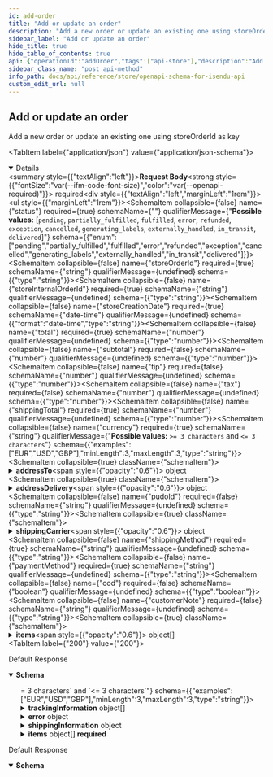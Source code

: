 ```yaml
---
id: add-order
title: "Add or update an order"
description: "Add a new order or update an existing one using storeOrderId as key"
sidebar_label: "Add or update an order"
hide_title: true
hide_table_of_contents: true
api: {"operationId":"addOrder","tags":["api-store"],"description":"Add a new order or update an existing one using storeOrderId as key","requestBody":{"content":{"application/json":{"schema":{"additionalProperties":false,"type":"object","properties":{"status":{"enum":["pending","partially_fulfilled","fulfilled","error","refunded","exception","cancelled","generating_labels","externally_handled","in_transit","delivered"]},"storeOrderId":{"type":"string"},"storeInternalOrderId":{"type":"string"},"storeCreationDate":{"format":"date-time","type":"string"},"total":{"type":"number"},"subtotal":{"type":"number"},"tip":{"type":"number"},"tax":{"type":"number"},"shippingTotal":{"type":"number"},"currency":{"examples":["EUR","USD","GBP"],"minLength":3,"maxLength":3,"type":"string"},"addressTo":{"type":"object","properties":{"name":{"type":"string"},"companyName":{"type":"string"},"street":{"type":"string"},"street2":{"type":"string"},"city":{"type":"string"},"state":{"default":"","type":"string"},"countryIsoCode":{"maxLength":2,"type":"string"},"zipCode":{"type":"string"},"phoneNumber":{"type":"string"},"email":{"format":"email","type":"string"}},"required":["name","street","city","state","countryIsoCode","zipCode"]},"addressDelivery":{"type":"object","properties":{"name":{"type":"string"},"companyName":{"type":"string"},"street":{"type":"string"},"street2":{"type":"string"},"city":{"type":"string"},"state":{"default":"","type":"string"},"countryIsoCode":{"maxLength":2,"type":"string"},"zipCode":{"type":"string"},"phoneNumber":{"type":"string"},"email":{"format":"email","type":"string"}},"required":["name","city","state","countryIsoCode","zipCode"]},"pudoId":{"type":"string"},"shippingCarrier":{"type":"object","properties":{"id":{"type":"number"},"service":{"type":"string"}},"required":["id","service"]},"shippingMethod":{"type":"string"},"paymentMethod":{"type":"string"},"cod":{"type":"boolean"},"customerNote":{"type":"string"},"items":{"type":"array","items":{"additionalProperties":false,"type":"object","properties":{"productId":{"type":"string"},"name":{"type":"string"},"quantity":{"type":"number"},"sku":{"type":"string"},"price":{"type":"number"},"imageUrl":{"type":"string"},"weight":{"type":"number"},"weightUnit":{"enum":["g","kg","oz","lb"]}},"required":["name","quantity"]}}},"required":["status","storeOrderId","storeInternalOrderId","storeCreationDate","total","shippingTotal","currency","shippingMethod","paymentMethod"]}}},"required":true},"security":[{"oaAuth":["orders:write"]}],"responses":{"200":{"description":"Default Response","content":{"application/json":{"schema":{"additionalProperties":false,"type":"object","properties":{"uuid":{"format":"regex","pattern":"/^o-[0-9a-f]{8}-(?:[0-9a-f]{4}-){3}[0-9a-f]{12}$/i","type":"string","examples":["o-55f5f424-715d-4818-a1d7-deaae095f136"]},"updated":{"format":"date-time","type":"string"},"created":{"format":"date-time","type":"string"},"status":{"enum":["pending","partially_fulfilled","fulfilled","error","refunded","exception","cancelled","generating_labels","externally_handled","in_transit","delivered"]},"storeOrderId":{"type":"string"},"storeInternalOrderId":{"type":"string"},"storeCreationDate":{"format":"date-time","type":"string"},"total":{"type":"number"},"subtotal":{"type":"number"},"shippingTotal":{"type":"number"},"currency":{"examples":["EUR","USD","GBP"],"minLength":3,"maxLength":3,"type":"string"},"shippingMethod":{"type":"string"},"paymentMethod":{"type":"string"},"itemsCount":{"type":"number"},"firstItemImageUrl":{"type":"string"},"trackingInformation":{"type":"array","items":{"additionalProperties":false,"type":"object","properties":{"number":{"type":"string"},"url":{"type":"string"},"status":{"enum":["P","T","D","E","F","R","U"]}},"required":["number"]}},"customerNote":{"type":"string"},"error":{"type":"object","properties":{"message":{},"code":{"type":"string"},"i18nCode":{"type":"string"},"date":{"format":"date-time","type":"string"}}},"shippingInformation":{"additionalProperties":false,"type":"object","properties":{"parcels":{"type":"array","items":{"additionalProperties":false,"type":"object","properties":{"uuid":{"type":"string"},"name":{"type":"string"},"parcelId":{"type":"string"},"monetaryValue":{"type":"number"},"currency":{"examples":["EUR","USD","GBP"],"minLength":3,"maxLength":3,"type":"string"},"referenceNumber":{"type":"string"},"description":{"type":"string"},"width":{"type":"number"},"height":{"type":"number"},"length":{"type":"number"},"weight":{"type":"number"},"packagingWeight":{"type":"number"},"weightUnit":{"enum":["g","kg","oz","lb"]},"lengthUnit":{"enum":["cm","in"]},"isWeightDynamic":{"type":"boolean"}},"required":["width","height","length","weight","weightUnit","lengthUnit"]}},"shipmentDetails":{"type":"object","properties":{"carrierNotes":{"type":"string"},"goodsMonetaryValue":{"type":"number"},"goodsCurrency":{"examples":["EUR","USD","GBP"],"minLength":3,"maxLength":3,"type":"string"},"shipmentReferences":{"type":"array","items":{"type":"string"}}}},"additionalServices":{"additionalProperties":false,"type":"object","properties":{"insurance":{"type":"object","properties":{"monetaryValue":{"type":"number"},"currency":{"examples":["EUR","USD","GBP"],"minLength":3,"maxLength":3,"type":"string"}},"required":["monetaryValue","currency"]},"cod":{"type":"object","properties":{"monetaryValue":{"type":"number"},"currency":{"examples":["EUR","USD","GBP"],"minLength":3,"maxLength":3,"type":"string"}},"required":["monetaryValue","currency"]},"saturdayDelivery":{"type":"boolean"},"signature":{"type":"boolean"},"adultSignature":{"type":"boolean"}}},"selectedCarrierId":{"type":"number"},"serviceCode":{"type":"string"},"addressTo":{"type":"object","properties":{"name":{"type":"string"},"companyName":{"type":"string"},"street":{"type":"string"},"street2":{"type":"string"},"city":{"type":"string"},"state":{"default":"","type":"string"},"countryIsoCode":{"maxLength":2,"type":"string"},"zipCode":{"type":"string"},"phoneNumber":{"type":"string"},"email":{"format":"email","type":"string"}},"required":["name","street","city","state","countryIsoCode","zipCode"]},"addressFrom":{"type":"object","properties":{"name":{"type":"string"},"companyName":{"type":"string"},"street":{"type":"string"},"street2":{"type":"string"},"city":{"type":"string"},"state":{"default":"","type":"string"},"countryIsoCode":{"maxLength":2,"type":"string"},"zipCode":{"type":"string"},"phoneNumber":{"type":"string"},"email":{"format":"email","type":"string"}},"required":["name","street","city","state","countryIsoCode","zipCode"]},"addressDelivery":{"type":"object","properties":{"name":{"type":"string"},"companyName":{"type":"string"},"street":{"type":"string"},"street2":{"type":"string"},"city":{"type":"string"},"state":{"default":"","type":"string"},"countryIsoCode":{"maxLength":2,"type":"string"},"zipCode":{"type":"string"},"phoneNumber":{"type":"string"},"email":{"format":"email","type":"string"}},"required":["name","city","state","countryIsoCode","zipCode"]},"pudoId":{"type":"string"}}},"deliveryDayEstimate":{"format":"date-time","type":"string"},"items":{"type":"array","items":{"type":"object","properties":{"uuid":{"format":"regex","pattern":"^i-[0-9a-f]{8}-(?:[0-9a-f]{4}-){3}[0-9a-f]{12}$","type":"string","examples":["i-e601fbc7-d527-4eb0-a9cb-81c0678ef73e"]},"quantity":{"type":"number"},"name":{"type":"string"},"weight":{"type":"number"},"imageUrl":{"type":"string"},"weightUnit":{"type":"string"},"price":{"type":"number"},"productId":{"type":"string"},"sku":{"type":"string"},"asin":{"minLength":1,"type":"string"}},"required":["uuid","quantity","name"]}}},"required":["uuid","updated","created","storeCreationDate","total","currency","items"]}}}},"429":{"description":"Default Response","content":{"application/json":{"schema":{"type":"object","properties":{"error":{"type":"string"}}}}}}},"method":"post","path":"/api-store/v1/orders/","servers":[{"url":"https://api.isnd.io"}],"securitySchemes":{"oaAuth":{"type":"oauth2","flows":{"clientCredentials":{"tokenUrl":"/api-store/oauth/token","scopes":{"order:write":"Create/delete/update order","order:read":"Read order","shipment:write":"Create/delete shipment","shipment:read":"Read shipment","tracking:read":"Get tracking","carriers:read":"Get carriers","parcels:read":"Get parcels"}}}},"bearerS2SAuth":{"type":"http","scheme":"bearer","bearerFormat":"JWT"},"apiKey":{"type":"apiKey","name":"x-api-key","in":"header"}},"jsonRequestBodyExample":{"storeOrderId":"string","storeInternalOrderId":"string","storeCreationDate":"2023-03-23T10:25:25.178Z","total":0,"subtotal":0,"tip":0,"tax":0,"shippingTotal":0,"currency":"string","addressTo":{"name":"string","companyName":"string","street":"string","street2":"string","city":"string","state":"string","countryIsoCode":"string","zipCode":"string","phoneNumber":"string","email":"user@example.com"},"addressDelivery":{"name":"string","companyName":"string","street":"string","street2":"string","city":"string","state":"string","countryIsoCode":"string","zipCode":"string","phoneNumber":"string","email":"user@example.com"},"pudoId":"string","shippingCarrier":{"id":0,"service":"string"},"shippingMethod":"string","paymentMethod":"string","cod":true,"customerNote":"string","items":[{"productId":"string","name":"string","quantity":0,"sku":"string","price":0,"imageUrl":"string","weight":0}]},"info":{"title":"OpenApi Schema for isendu API","description":"isendu API available for all customers","version":"1.0.0"},"postman":{"name":"Add or update an order","description":{"content":"Add a new order or update an existing one using storeOrderId as key","type":"text/plain"},"url":{"path":["api-store","v1","orders",""],"host":["{{baseUrl}}"],"query":[],"variable":[]},"header":[{"key":"Content-Type","value":"application/json"},{"key":"Accept","value":"application/json"}],"method":"POST","body":{"mode":"raw","raw":"\"\"","options":{"raw":{"language":"json"}}},"auth":{"type":"oauth2","oauth2":[]}}}
sidebar_class_name: "post api-method"
info_path: docs/api/reference/store/openapi-schema-for-isendu-api
custom_edit_url: null
---
```



## Add or update an order



Add a new order or update an existing one using storeOrderId as key

<MimeTabs><TabItem label={"application/json"} value={"application/json-schema"}><details style={{}} data-collapsed={false} open={true}><summary style={{"textAlign":"left"}}><strong>Request Body</strong><strong style={{"fontSize":"var(--ifm-code-font-size)","color":"var(--openapi-required)"}}> required</strong></summary><div style={{"textAlign":"left","marginLeft":"1rem"}}></div><ul style={{"marginLeft":"1rem"}}><SchemaItem collapsible={false} name={"status"} required={true} schemaName={""} qualifierMessage={"**Possible values:** [`pending`, `partially_fulfilled`, `fulfilled`, `error`, `refunded`, `exception`, `cancelled`, `generating_labels`, `externally_handled`, `in_transit`, `delivered`]"} schema={{"enum":["pending","partially_fulfilled","fulfilled","error","refunded","exception","cancelled","generating_labels","externally_handled","in_transit","delivered"]}}></SchemaItem><SchemaItem collapsible={false} name={"storeOrderId"} required={true} schemaName={"string"} qualifierMessage={undefined} schema={{"type":"string"}}></SchemaItem><SchemaItem collapsible={false} name={"storeInternalOrderId"} required={true} schemaName={"string"} qualifierMessage={undefined} schema={{"type":"string"}}></SchemaItem><SchemaItem collapsible={false} name={"storeCreationDate"} required={true} schemaName={"date-time"} qualifierMessage={undefined} schema={{"format":"date-time","type":"string"}}></SchemaItem><SchemaItem collapsible={false} name={"total"} required={true} schemaName={"number"} qualifierMessage={undefined} schema={{"type":"number"}}></SchemaItem><SchemaItem collapsible={false} name={"subtotal"} required={false} schemaName={"number"} qualifierMessage={undefined} schema={{"type":"number"}}></SchemaItem><SchemaItem collapsible={false} name={"tip"} required={false} schemaName={"number"} qualifierMessage={undefined} schema={{"type":"number"}}></SchemaItem><SchemaItem collapsible={false} name={"tax"} required={false} schemaName={"number"} qualifierMessage={undefined} schema={{"type":"number"}}></SchemaItem><SchemaItem collapsible={false} name={"shippingTotal"} required={true} schemaName={"number"} qualifierMessage={undefined} schema={{"type":"number"}}></SchemaItem><SchemaItem collapsible={false} name={"currency"} required={true} schemaName={"string"} qualifierMessage={"**Possible values:** `>= 3 characters` and `<= 3 characters`"} schema={{"examples":["EUR","USD","GBP"],"minLength":3,"maxLength":3,"type":"string"}}></SchemaItem><SchemaItem collapsible={true} className={"schemaItem"}><details style={{}}><summary style={{}}><strong>addressTo</strong><span style={{"opacity":"0.6"}}> object</span></summary><div style={{"marginLeft":"1rem"}}><SchemaItem collapsible={false} name={"name"} required={true} schemaName={"string"} qualifierMessage={undefined} schema={{"type":"string"}}></SchemaItem><SchemaItem collapsible={false} name={"companyName"} required={false} schemaName={"string"} qualifierMessage={undefined} schema={{"type":"string"}}></SchemaItem><SchemaItem collapsible={false} name={"street"} required={true} schemaName={"string"} qualifierMessage={undefined} schema={{"type":"string"}}></SchemaItem><SchemaItem collapsible={false} name={"street2"} required={false} schemaName={"string"} qualifierMessage={undefined} schema={{"type":"string"}}></SchemaItem><SchemaItem collapsible={false} name={"city"} required={true} schemaName={"string"} qualifierMessage={undefined} schema={{"type":"string"}}></SchemaItem><SchemaItem collapsible={false} name={"state"} required={true} schemaName={"string"} qualifierMessage={undefined} schema={{"default":"","type":"string"}}></SchemaItem><SchemaItem collapsible={false} name={"countryIsoCode"} required={true} schemaName={"string"} qualifierMessage={"**Possible values:** `<= 2 characters`"} schema={{"maxLength":2,"type":"string"}}></SchemaItem><SchemaItem collapsible={false} name={"zipCode"} required={true} schemaName={"string"} qualifierMessage={undefined} schema={{"type":"string"}}></SchemaItem><SchemaItem collapsible={false} name={"phoneNumber"} required={false} schemaName={"string"} qualifierMessage={undefined} schema={{"type":"string"}}></SchemaItem><SchemaItem collapsible={false} name={"email"} required={false} schemaName={"email"} qualifierMessage={undefined} schema={{"format":"email","type":"string"}}></SchemaItem></div></details></SchemaItem><SchemaItem collapsible={true} className={"schemaItem"}><details style={{}}><summary style={{}}><strong>addressDelivery</strong><span style={{"opacity":"0.6"}}> object</span></summary><div style={{"marginLeft":"1rem"}}><SchemaItem collapsible={false} name={"name"} required={true} schemaName={"string"} qualifierMessage={undefined} schema={{"type":"string"}}></SchemaItem><SchemaItem collapsible={false} name={"companyName"} required={false} schemaName={"string"} qualifierMessage={undefined} schema={{"type":"string"}}></SchemaItem><SchemaItem collapsible={false} name={"street"} required={false} schemaName={"string"} qualifierMessage={undefined} schema={{"type":"string"}}></SchemaItem><SchemaItem collapsible={false} name={"street2"} required={false} schemaName={"string"} qualifierMessage={undefined} schema={{"type":"string"}}></SchemaItem><SchemaItem collapsible={false} name={"city"} required={true} schemaName={"string"} qualifierMessage={undefined} schema={{"type":"string"}}></SchemaItem><SchemaItem collapsible={false} name={"state"} required={true} schemaName={"string"} qualifierMessage={undefined} schema={{"default":"","type":"string"}}></SchemaItem><SchemaItem collapsible={false} name={"countryIsoCode"} required={true} schemaName={"string"} qualifierMessage={"**Possible values:** `<= 2 characters`"} schema={{"maxLength":2,"type":"string"}}></SchemaItem><SchemaItem collapsible={false} name={"zipCode"} required={true} schemaName={"string"} qualifierMessage={undefined} schema={{"type":"string"}}></SchemaItem><SchemaItem collapsible={false} name={"phoneNumber"} required={false} schemaName={"string"} qualifierMessage={undefined} schema={{"type":"string"}}></SchemaItem><SchemaItem collapsible={false} name={"email"} required={false} schemaName={"email"} qualifierMessage={undefined} schema={{"format":"email","type":"string"}}></SchemaItem></div></details></SchemaItem><SchemaItem collapsible={false} name={"pudoId"} required={false} schemaName={"string"} qualifierMessage={undefined} schema={{"type":"string"}}></SchemaItem><SchemaItem collapsible={true} className={"schemaItem"}><details style={{}}><summary style={{}}><strong>shippingCarrier</strong><span style={{"opacity":"0.6"}}> object</span></summary><div style={{"marginLeft":"1rem"}}><SchemaItem collapsible={false} name={"id"} required={true} schemaName={"number"} qualifierMessage={undefined} schema={{"type":"number"}}></SchemaItem><SchemaItem collapsible={false} name={"service"} required={true} schemaName={"string"} qualifierMessage={undefined} schema={{"type":"string"}}></SchemaItem></div></details></SchemaItem><SchemaItem collapsible={false} name={"shippingMethod"} required={true} schemaName={"string"} qualifierMessage={undefined} schema={{"type":"string"}}></SchemaItem><SchemaItem collapsible={false} name={"paymentMethod"} required={true} schemaName={"string"} qualifierMessage={undefined} schema={{"type":"string"}}></SchemaItem><SchemaItem collapsible={false} name={"cod"} required={false} schemaName={"boolean"} qualifierMessage={undefined} schema={{"type":"boolean"}}></SchemaItem><SchemaItem collapsible={false} name={"customerNote"} required={false} schemaName={"string"} qualifierMessage={undefined} schema={{"type":"string"}}></SchemaItem><SchemaItem collapsible={true} className={"schemaItem"}><details style={{}}><summary style={{}}><strong>items</strong><span style={{"opacity":"0.6"}}> object[]</span></summary><div style={{"marginLeft":"1rem"}}><li><div style={{"fontSize":"var(--ifm-code-font-size)","opacity":"0.6","marginLeft":"-.5rem","paddingBottom":".5rem"}}>Array [</div></li><SchemaItem collapsible={false} name={"productId"} required={false} schemaName={"string"} qualifierMessage={undefined} schema={{"type":"string"}}></SchemaItem><SchemaItem collapsible={false} name={"name"} required={true} schemaName={"string"} qualifierMessage={undefined} schema={{"type":"string"}}></SchemaItem><SchemaItem collapsible={false} name={"quantity"} required={true} schemaName={"number"} qualifierMessage={undefined} schema={{"type":"number"}}></SchemaItem><SchemaItem collapsible={false} name={"sku"} required={false} schemaName={"string"} qualifierMessage={undefined} schema={{"type":"string"}}></SchemaItem><SchemaItem collapsible={false} name={"price"} required={false} schemaName={"number"} qualifierMessage={undefined} schema={{"type":"number"}}></SchemaItem><SchemaItem collapsible={false} name={"imageUrl"} required={false} schemaName={"string"} qualifierMessage={undefined} schema={{"type":"string"}}></SchemaItem><SchemaItem collapsible={false} name={"weight"} required={false} schemaName={"number"} qualifierMessage={undefined} schema={{"type":"number"}}></SchemaItem><SchemaItem collapsible={false} name={"weightUnit"} required={false} schemaName={""} qualifierMessage={"**Possible values:** [`g`, `kg`, `oz`, `lb`]"} schema={{"enum":["g","kg","oz","lb"]}}></SchemaItem><li><div style={{"fontSize":"var(--ifm-code-font-size)","opacity":"0.6","marginLeft":"-.5rem"}}>]</div></li></div></details></SchemaItem></ul></details></TabItem></MimeTabs><div><ApiTabs><TabItem label={"200"} value={"200"}><div>

Default Response

</div><div><MimeTabs schemaType={"response"}><TabItem label={"application/json"} value={"application/json"}><SchemaTabs><TabItem label={"Schema"} value={"Schema"}><details style={{}} data-collapsed={false} open={true}><summary style={{"textAlign":"left"}}><strong>Schema</strong></summary><div style={{"textAlign":"left","marginLeft":"1rem"}}></div><ul style={{"marginLeft":"1rem"}}><SchemaItem collapsible={false} name={"uuid"} required={true} schemaName={"regex"} qualifierMessage={"**Possible values:** Value must match regular expression `/^o-[0-9a-f]{8}-(?:[0-9a-f]{4}-){3}[0-9a-f]{12}$/i`"} schema={{"format":"regex","pattern":"/^o-[0-9a-f]{8}-(?:[0-9a-f]{4}-){3}[0-9a-f]{12}$/i","type":"string","examples":["o-55f5f424-715d-4818-a1d7-deaae095f136"]}}></SchemaItem><SchemaItem collapsible={false} name={"updated"} required={true} schemaName={"date-time"} qualifierMessage={undefined} schema={{"format":"date-time","type":"string"}}></SchemaItem><SchemaItem collapsible={false} name={"created"} required={true} schemaName={"date-time"} qualifierMessage={undefined} schema={{"format":"date-time","type":"string"}}></SchemaItem><SchemaItem collapsible={false} name={"status"} required={false} schemaName={""} qualifierMessage={"**Possible values:** [`pending`, `partially_fulfilled`, `fulfilled`, `error`, `refunded`, `exception`, `cancelled`, `generating_labels`, `externally_handled`, `in_transit`, `delivered`]"} schema={{"enum":["pending","partially_fulfilled","fulfilled","error","refunded","exception","cancelled","generating_labels","externally_handled","in_transit","delivered"]}}></SchemaItem><SchemaItem collapsible={false} name={"storeOrderId"} required={false} schemaName={"string"} qualifierMessage={undefined} schema={{"type":"string"}}></SchemaItem><SchemaItem collapsible={false} name={"storeInternalOrderId"} required={false} schemaName={"string"} qualifierMessage={undefined} schema={{"type":"string"}}></SchemaItem><SchemaItem collapsible={false} name={"storeCreationDate"} required={true} schemaName={"date-time"} qualifierMessage={undefined} schema={{"format":"date-time","type":"string"}}></SchemaItem><SchemaItem collapsible={false} name={"total"} required={true} schemaName={"number"} qualifierMessage={undefined} schema={{"type":"number"}}></SchemaItem><SchemaItem collapsible={false} name={"subtotal"} required={false} schemaName={"number"} qualifierMessage={undefined} schema={{"type":"number"}}></SchemaItem><SchemaItem collapsible={false} name={"shippingTotal"} required={false} schemaName={"number"} qualifierMessage={undefined} schema={{"type":"number"}}></SchemaItem><SchemaItem collapsible={false} name={"currency"} required={true} schemaName={"string"} qualifierMessage={"**Possible values:** `>= 3 characters` and `<= 3 characters`"} schema={{"examples":["EUR","USD","GBP"],"minLength":3,"maxLength":3,"type":"string"}}></SchemaItem><SchemaItem collapsible={false} name={"shippingMethod"} required={false} schemaName={"string"} qualifierMessage={undefined} schema={{"type":"string"}}></SchemaItem><SchemaItem collapsible={false} name={"paymentMethod"} required={false} schemaName={"string"} qualifierMessage={undefined} schema={{"type":"string"}}></SchemaItem><SchemaItem collapsible={false} name={"itemsCount"} required={false} schemaName={"number"} qualifierMessage={undefined} schema={{"type":"number"}}></SchemaItem><SchemaItem collapsible={false} name={"firstItemImageUrl"} required={false} schemaName={"string"} qualifierMessage={undefined} schema={{"type":"string"}}></SchemaItem><SchemaItem collapsible={true} className={"schemaItem"}><details style={{}}><summary style={{}}><strong>trackingInformation</strong><span style={{"opacity":"0.6"}}> object[]</span></summary><div style={{"marginLeft":"1rem"}}><li><div style={{"fontSize":"var(--ifm-code-font-size)","opacity":"0.6","marginLeft":"-.5rem","paddingBottom":".5rem"}}>Array [</div></li><SchemaItem collapsible={false} name={"number"} required={true} schemaName={"string"} qualifierMessage={undefined} schema={{"type":"string"}}></SchemaItem><SchemaItem collapsible={false} name={"url"} required={false} schemaName={"string"} qualifierMessage={undefined} schema={{"type":"string"}}></SchemaItem><SchemaItem collapsible={false} name={"status"} required={false} schemaName={""} qualifierMessage={"**Possible values:** [`P`, `T`, `D`, `E`, `F`, `R`, `U`]"} schema={{"enum":["P","T","D","E","F","R","U"]}}></SchemaItem><li><div style={{"fontSize":"var(--ifm-code-font-size)","opacity":"0.6","marginLeft":"-.5rem"}}>]</div></li></div></details></SchemaItem><SchemaItem collapsible={false} name={"customerNote"} required={false} schemaName={"string"} qualifierMessage={undefined} schema={{"type":"string"}}></SchemaItem><SchemaItem collapsible={true} className={"schemaItem"}><details style={{}}><summary style={{}}><strong>error</strong><span style={{"opacity":"0.6"}}> object</span></summary><div style={{"marginLeft":"1rem"}}><SchemaItem collapsible={false} name={"message"} required={false} schemaName={""} qualifierMessage={undefined} schema={{}}></SchemaItem><SchemaItem collapsible={false} name={"code"} required={false} schemaName={"string"} qualifierMessage={undefined} schema={{"type":"string"}}></SchemaItem><SchemaItem collapsible={false} name={"i18nCode"} required={false} schemaName={"string"} qualifierMessage={undefined} schema={{"type":"string"}}></SchemaItem><SchemaItem collapsible={false} name={"date"} required={false} schemaName={"date-time"} qualifierMessage={undefined} schema={{"format":"date-time","type":"string"}}></SchemaItem></div></details></SchemaItem><SchemaItem collapsible={true} className={"schemaItem"}><details style={{}}><summary style={{}}><strong>shippingInformation</strong><span style={{"opacity":"0.6"}}> object</span></summary><div style={{"marginLeft":"1rem"}}><SchemaItem collapsible={true} className={"schemaItem"}><details style={{}}><summary style={{}}><strong>parcels</strong><span style={{"opacity":"0.6"}}> object[]</span></summary><div style={{"marginLeft":"1rem"}}><li><div style={{"fontSize":"var(--ifm-code-font-size)","opacity":"0.6","marginLeft":"-.5rem","paddingBottom":".5rem"}}>Array [</div></li><SchemaItem collapsible={false} name={"uuid"} required={false} schemaName={"string"} qualifierMessage={undefined} schema={{"type":"string"}}></SchemaItem><SchemaItem collapsible={false} name={"name"} required={false} schemaName={"string"} qualifierMessage={undefined} schema={{"type":"string"}}></SchemaItem><SchemaItem collapsible={false} name={"parcelId"} required={false} schemaName={"string"} qualifierMessage={undefined} schema={{"type":"string"}}></SchemaItem><SchemaItem collapsible={false} name={"monetaryValue"} required={false} schemaName={"number"} qualifierMessage={undefined} schema={{"type":"number"}}></SchemaItem><SchemaItem collapsible={false} name={"currency"} required={false} schemaName={"string"} qualifierMessage={"**Possible values:** `>= 3 characters` and `<= 3 characters`"} schema={{"examples":["EUR","USD","GBP"],"minLength":3,"maxLength":3,"type":"string"}}></SchemaItem><SchemaItem collapsible={false} name={"referenceNumber"} required={false} schemaName={"string"} qualifierMessage={undefined} schema={{"type":"string"}}></SchemaItem><SchemaItem collapsible={false} name={"description"} required={false} schemaName={"string"} qualifierMessage={undefined} schema={{"type":"string"}}></SchemaItem><SchemaItem collapsible={false} name={"width"} required={true} schemaName={"number"} qualifierMessage={undefined} schema={{"type":"number"}}></SchemaItem><SchemaItem collapsible={false} name={"height"} required={true} schemaName={"number"} qualifierMessage={undefined} schema={{"type":"number"}}></SchemaItem><SchemaItem collapsible={false} name={"length"} required={true} schemaName={"number"} qualifierMessage={undefined} schema={{"type":"number"}}></SchemaItem><SchemaItem collapsible={false} name={"weight"} required={true} schemaName={"number"} qualifierMessage={undefined} schema={{"type":"number"}}></SchemaItem><SchemaItem collapsible={false} name={"packagingWeight"} required={false} schemaName={"number"} qualifierMessage={undefined} schema={{"type":"number"}}></SchemaItem><SchemaItem collapsible={false} name={"weightUnit"} required={true} schemaName={""} qualifierMessage={"**Possible values:** [`g`, `kg`, `oz`, `lb`]"} schema={{"enum":["g","kg","oz","lb"]}}></SchemaItem><SchemaItem collapsible={false} name={"lengthUnit"} required={true} schemaName={""} qualifierMessage={"**Possible values:** [`cm`, `in`]"} schema={{"enum":["cm","in"]}}></SchemaItem><SchemaItem collapsible={false} name={"isWeightDynamic"} required={false} schemaName={"boolean"} qualifierMessage={undefined} schema={{"type":"boolean"}}></SchemaItem><li><div style={{"fontSize":"var(--ifm-code-font-size)","opacity":"0.6","marginLeft":"-.5rem"}}>]</div></li></div></details></SchemaItem><SchemaItem collapsible={true} className={"schemaItem"}><details style={{}}><summary style={{}}><strong>shipmentDetails</strong><span style={{"opacity":"0.6"}}> object</span></summary><div style={{"marginLeft":"1rem"}}><SchemaItem collapsible={false} name={"carrierNotes"} required={false} schemaName={"string"} qualifierMessage={undefined} schema={{"type":"string"}}></SchemaItem><SchemaItem collapsible={false} name={"goodsMonetaryValue"} required={false} schemaName={"number"} qualifierMessage={undefined} schema={{"type":"number"}}></SchemaItem><SchemaItem collapsible={false} name={"goodsCurrency"} required={false} schemaName={"string"} qualifierMessage={"**Possible values:** `>= 3 characters` and `<= 3 characters`"} schema={{"examples":["EUR","USD","GBP"],"minLength":3,"maxLength":3,"type":"string"}}></SchemaItem><SchemaItem collapsible={false} name={"shipmentReferences"} required={false} schemaName={"string[]"} qualifierMessage={undefined} schema={{"type":"array","items":{"type":"string"}}}></SchemaItem></div></details></SchemaItem><SchemaItem collapsible={true} className={"schemaItem"}><details style={{}}><summary style={{}}><strong>additionalServices</strong><span style={{"opacity":"0.6"}}> object</span></summary><div style={{"marginLeft":"1rem"}}><SchemaItem collapsible={true} className={"schemaItem"}><details style={{}}><summary style={{}}><strong>insurance</strong><span style={{"opacity":"0.6"}}> object</span></summary><div style={{"marginLeft":"1rem"}}><SchemaItem collapsible={false} name={"monetaryValue"} required={true} schemaName={"number"} qualifierMessage={undefined} schema={{"type":"number"}}></SchemaItem><SchemaItem collapsible={false} name={"currency"} required={true} schemaName={"string"} qualifierMessage={"**Possible values:** `>= 3 characters` and `<= 3 characters`"} schema={{"examples":["EUR","USD","GBP"],"minLength":3,"maxLength":3,"type":"string"}}></SchemaItem></div></details></SchemaItem><SchemaItem collapsible={true} className={"schemaItem"}><details style={{}}><summary style={{}}><strong>cod</strong><span style={{"opacity":"0.6"}}> object</span></summary><div style={{"marginLeft":"1rem"}}><SchemaItem collapsible={false} name={"monetaryValue"} required={true} schemaName={"number"} qualifierMessage={undefined} schema={{"type":"number"}}></SchemaItem><SchemaItem collapsible={false} name={"currency"} required={true} schemaName={"string"} qualifierMessage={"**Possible values:** `>= 3 characters` and `<= 3 characters`"} schema={{"examples":["EUR","USD","GBP"],"minLength":3,"maxLength":3,"type":"string"}}></SchemaItem></div></details></SchemaItem><SchemaItem collapsible={false} name={"saturdayDelivery"} required={false} schemaName={"boolean"} qualifierMessage={undefined} schema={{"type":"boolean"}}></SchemaItem><SchemaItem collapsible={false} name={"signature"} required={false} schemaName={"boolean"} qualifierMessage={undefined} schema={{"type":"boolean"}}></SchemaItem><SchemaItem collapsible={false} name={"adultSignature"} required={false} schemaName={"boolean"} qualifierMessage={undefined} schema={{"type":"boolean"}}></SchemaItem></div></details></SchemaItem><SchemaItem collapsible={false} name={"selectedCarrierId"} required={false} schemaName={"number"} qualifierMessage={undefined} schema={{"type":"number"}}></SchemaItem><SchemaItem collapsible={false} name={"serviceCode"} required={false} schemaName={"string"} qualifierMessage={undefined} schema={{"type":"string"}}></SchemaItem><SchemaItem collapsible={true} className={"schemaItem"}><details style={{}}><summary style={{}}><strong>addressTo</strong><span style={{"opacity":"0.6"}}> object</span></summary><div style={{"marginLeft":"1rem"}}><SchemaItem collapsible={false} name={"name"} required={true} schemaName={"string"} qualifierMessage={undefined} schema={{"type":"string"}}></SchemaItem><SchemaItem collapsible={false} name={"companyName"} required={false} schemaName={"string"} qualifierMessage={undefined} schema={{"type":"string"}}></SchemaItem><SchemaItem collapsible={false} name={"street"} required={true} schemaName={"string"} qualifierMessage={undefined} schema={{"type":"string"}}></SchemaItem><SchemaItem collapsible={false} name={"street2"} required={false} schemaName={"string"} qualifierMessage={undefined} schema={{"type":"string"}}></SchemaItem><SchemaItem collapsible={false} name={"city"} required={true} schemaName={"string"} qualifierMessage={undefined} schema={{"type":"string"}}></SchemaItem><SchemaItem collapsible={false} name={"state"} required={true} schemaName={"string"} qualifierMessage={undefined} schema={{"default":"","type":"string"}}></SchemaItem><SchemaItem collapsible={false} name={"countryIsoCode"} required={true} schemaName={"string"} qualifierMessage={"**Possible values:** `<= 2 characters`"} schema={{"maxLength":2,"type":"string"}}></SchemaItem><SchemaItem collapsible={false} name={"zipCode"} required={true} schemaName={"string"} qualifierMessage={undefined} schema={{"type":"string"}}></SchemaItem><SchemaItem collapsible={false} name={"phoneNumber"} required={false} schemaName={"string"} qualifierMessage={undefined} schema={{"type":"string"}}></SchemaItem><SchemaItem collapsible={false} name={"email"} required={false} schemaName={"email"} qualifierMessage={undefined} schema={{"format":"email","type":"string"}}></SchemaItem></div></details></SchemaItem><SchemaItem collapsible={true} className={"schemaItem"}><details style={{}}><summary style={{}}><strong>addressFrom</strong><span style={{"opacity":"0.6"}}> object</span></summary><div style={{"marginLeft":"1rem"}}><SchemaItem collapsible={false} name={"name"} required={true} schemaName={"string"} qualifierMessage={undefined} schema={{"type":"string"}}></SchemaItem><SchemaItem collapsible={false} name={"companyName"} required={false} schemaName={"string"} qualifierMessage={undefined} schema={{"type":"string"}}></SchemaItem><SchemaItem collapsible={false} name={"street"} required={true} schemaName={"string"} qualifierMessage={undefined} schema={{"type":"string"}}></SchemaItem><SchemaItem collapsible={false} name={"street2"} required={false} schemaName={"string"} qualifierMessage={undefined} schema={{"type":"string"}}></SchemaItem><SchemaItem collapsible={false} name={"city"} required={true} schemaName={"string"} qualifierMessage={undefined} schema={{"type":"string"}}></SchemaItem><SchemaItem collapsible={false} name={"state"} required={true} schemaName={"string"} qualifierMessage={undefined} schema={{"default":"","type":"string"}}></SchemaItem><SchemaItem collapsible={false} name={"countryIsoCode"} required={true} schemaName={"string"} qualifierMessage={"**Possible values:** `<= 2 characters`"} schema={{"maxLength":2,"type":"string"}}></SchemaItem><SchemaItem collapsible={false} name={"zipCode"} required={true} schemaName={"string"} qualifierMessage={undefined} schema={{"type":"string"}}></SchemaItem><SchemaItem collapsible={false} name={"phoneNumber"} required={false} schemaName={"string"} qualifierMessage={undefined} schema={{"type":"string"}}></SchemaItem><SchemaItem collapsible={false} name={"email"} required={false} schemaName={"email"} qualifierMessage={undefined} schema={{"format":"email","type":"string"}}></SchemaItem></div></details></SchemaItem><SchemaItem collapsible={true} className={"schemaItem"}><details style={{}}><summary style={{}}><strong>addressDelivery</strong><span style={{"opacity":"0.6"}}> object</span></summary><div style={{"marginLeft":"1rem"}}><SchemaItem collapsible={false} name={"name"} required={true} schemaName={"string"} qualifierMessage={undefined} schema={{"type":"string"}}></SchemaItem><SchemaItem collapsible={false} name={"companyName"} required={false} schemaName={"string"} qualifierMessage={undefined} schema={{"type":"string"}}></SchemaItem><SchemaItem collapsible={false} name={"street"} required={false} schemaName={"string"} qualifierMessage={undefined} schema={{"type":"string"}}></SchemaItem><SchemaItem collapsible={false} name={"street2"} required={false} schemaName={"string"} qualifierMessage={undefined} schema={{"type":"string"}}></SchemaItem><SchemaItem collapsible={false} name={"city"} required={true} schemaName={"string"} qualifierMessage={undefined} schema={{"type":"string"}}></SchemaItem><SchemaItem collapsible={false} name={"state"} required={true} schemaName={"string"} qualifierMessage={undefined} schema={{"default":"","type":"string"}}></SchemaItem><SchemaItem collapsible={false} name={"countryIsoCode"} required={true} schemaName={"string"} qualifierMessage={"**Possible values:** `<= 2 characters`"} schema={{"maxLength":2,"type":"string"}}></SchemaItem><SchemaItem collapsible={false} name={"zipCode"} required={true} schemaName={"string"} qualifierMessage={undefined} schema={{"type":"string"}}></SchemaItem><SchemaItem collapsible={false} name={"phoneNumber"} required={false} schemaName={"string"} qualifierMessage={undefined} schema={{"type":"string"}}></SchemaItem><SchemaItem collapsible={false} name={"email"} required={false} schemaName={"email"} qualifierMessage={undefined} schema={{"format":"email","type":"string"}}></SchemaItem></div></details></SchemaItem><SchemaItem collapsible={false} name={"pudoId"} required={false} schemaName={"string"} qualifierMessage={undefined} schema={{"type":"string"}}></SchemaItem></div></details></SchemaItem><SchemaItem collapsible={false} name={"deliveryDayEstimate"} required={false} schemaName={"date-time"} qualifierMessage={undefined} schema={{"format":"date-time","type":"string"}}></SchemaItem><SchemaItem collapsible={true} className={"schemaItem"}><details style={{}}><summary style={{}}><strong>items</strong><span style={{"opacity":"0.6"}}> object[]</span><strong style={{"fontSize":"var(--ifm-code-font-size)","color":"var(--openapi-required)"}}> required</strong></summary><div style={{"marginLeft":"1rem"}}><li><div style={{"fontSize":"var(--ifm-code-font-size)","opacity":"0.6","marginLeft":"-.5rem","paddingBottom":".5rem"}}>Array [</div></li><SchemaItem collapsible={false} name={"uuid"} required={true} schemaName={"regex"} qualifierMessage={"**Possible values:** Value must match regular expression `^i-[0-9a-f]{8}-(?:[0-9a-f]{4}-){3}[0-9a-f]{12}$`"} schema={{"format":"regex","pattern":"^i-[0-9a-f]{8}-(?:[0-9a-f]{4}-){3}[0-9a-f]{12}$","type":"string","examples":["i-e601fbc7-d527-4eb0-a9cb-81c0678ef73e"]}}></SchemaItem><SchemaItem collapsible={false} name={"quantity"} required={true} schemaName={"number"} qualifierMessage={undefined} schema={{"type":"number"}}></SchemaItem><SchemaItem collapsible={false} name={"name"} required={true} schemaName={"string"} qualifierMessage={undefined} schema={{"type":"string"}}></SchemaItem><SchemaItem collapsible={false} name={"weight"} required={false} schemaName={"number"} qualifierMessage={undefined} schema={{"type":"number"}}></SchemaItem><SchemaItem collapsible={false} name={"imageUrl"} required={false} schemaName={"string"} qualifierMessage={undefined} schema={{"type":"string"}}></SchemaItem><SchemaItem collapsible={false} name={"weightUnit"} required={false} schemaName={"string"} qualifierMessage={undefined} schema={{"type":"string"}}></SchemaItem><SchemaItem collapsible={false} name={"price"} required={false} schemaName={"number"} qualifierMessage={undefined} schema={{"type":"number"}}></SchemaItem><SchemaItem collapsible={false} name={"productId"} required={false} schemaName={"string"} qualifierMessage={undefined} schema={{"type":"string"}}></SchemaItem><SchemaItem collapsible={false} name={"sku"} required={false} schemaName={"string"} qualifierMessage={undefined} schema={{"type":"string"}}></SchemaItem><SchemaItem collapsible={false} name={"asin"} required={false} schemaName={"string"} qualifierMessage={"**Possible values:** `non-empty`"} schema={{"minLength":1,"type":"string"}}></SchemaItem><li><div style={{"fontSize":"var(--ifm-code-font-size)","opacity":"0.6","marginLeft":"-.5rem"}}>]</div></li></div></details></SchemaItem></ul></details></TabItem><TabItem label={"Example (from schema)"} value={"Example (from schema)"}><ResponseSamples responseExample={"{\n  \"uuid\": \"string\",\n  \"updated\": \"2023-03-23T10:25:25.188Z\",\n  \"created\": \"2023-03-23T10:25:25.188Z\",\n  \"storeOrderId\": \"string\",\n  \"storeInternalOrderId\": \"string\",\n  \"storeCreationDate\": \"2023-03-23T10:25:25.188Z\",\n  \"total\": 0,\n  \"subtotal\": 0,\n  \"shippingTotal\": 0,\n  \"currency\": \"string\",\n  \"shippingMethod\": \"string\",\n  \"paymentMethod\": \"string\",\n  \"itemsCount\": 0,\n  \"firstItemImageUrl\": \"string\",\n  \"trackingInformation\": [\n    {\n      \"number\": \"string\",\n      \"url\": \"string\"\n    }\n  ],\n  \"customerNote\": \"string\",\n  \"error\": {\n    \"message\": {},\n    \"code\": \"string\",\n    \"i18nCode\": \"string\",\n    \"date\": \"2023-03-23T10:25:25.188Z\"\n  },\n  \"shippingInformation\": {\n    \"parcels\": [\n      {\n        \"uuid\": \"string\",\n        \"name\": \"string\",\n        \"parcelId\": \"string\",\n        \"monetaryValue\": 0,\n        \"currency\": \"string\",\n        \"referenceNumber\": \"string\",\n        \"description\": \"string\",\n        \"width\": 0,\n        \"height\": 0,\n        \"length\": 0,\n        \"weight\": 0,\n        \"packagingWeight\": 0,\n        \"isWeightDynamic\": true\n      }\n    ],\n    \"shipmentDetails\": {\n      \"carrierNotes\": \"string\",\n      \"goodsMonetaryValue\": 0,\n      \"goodsCurrency\": \"string\",\n      \"shipmentReferences\": [\n        \"string\"\n      ]\n    },\n    \"additionalServices\": {\n      \"insurance\": {\n        \"monetaryValue\": 0,\n        \"currency\": \"string\"\n      },\n      \"cod\": {\n        \"monetaryValue\": 0,\n        \"currency\": \"string\"\n      },\n      \"saturdayDelivery\": true,\n      \"signature\": true,\n      \"adultSignature\": true\n    },\n    \"selectedCarrierId\": 0,\n    \"serviceCode\": \"string\",\n    \"addressTo\": {\n      \"name\": \"string\",\n      \"companyName\": \"string\",\n      \"street\": \"string\",\n      \"street2\": \"string\",\n      \"city\": \"string\",\n      \"state\": \"string\",\n      \"countryIsoCode\": \"string\",\n      \"zipCode\": \"string\",\n      \"phoneNumber\": \"string\",\n      \"email\": \"user@example.com\"\n    },\n    \"addressFrom\": {\n      \"name\": \"string\",\n      \"companyName\": \"string\",\n      \"street\": \"string\",\n      \"street2\": \"string\",\n      \"city\": \"string\",\n      \"state\": \"string\",\n      \"countryIsoCode\": \"string\",\n      \"zipCode\": \"string\",\n      \"phoneNumber\": \"string\",\n      \"email\": \"user@example.com\"\n    },\n    \"addressDelivery\": {\n      \"name\": \"string\",\n      \"companyName\": \"string\",\n      \"street\": \"string\",\n      \"street2\": \"string\",\n      \"city\": \"string\",\n      \"state\": \"string\",\n      \"countryIsoCode\": \"string\",\n      \"zipCode\": \"string\",\n      \"phoneNumber\": \"string\",\n      \"email\": \"user@example.com\"\n    },\n    \"pudoId\": \"string\"\n  },\n  \"deliveryDayEstimate\": \"2023-03-23T10:25:25.188Z\",\n  \"items\": [\n    {\n      \"uuid\": \"string\",\n      \"quantity\": 0,\n      \"name\": \"string\",\n      \"weight\": 0,\n      \"imageUrl\": \"string\",\n      \"weightUnit\": \"string\",\n      \"price\": 0,\n      \"productId\": \"string\",\n      \"sku\": \"string\",\n      \"asin\": \"string\"\n    }\n  ]\n}"} language={"json"}></ResponseSamples></TabItem></SchemaTabs></TabItem></MimeTabs></div></TabItem><TabItem label={"429"} value={"429"}><div>

Default Response

</div><div><MimeTabs schemaType={"response"}><TabItem label={"application/json"} value={"application/json"}><SchemaTabs><TabItem label={"Schema"} value={"Schema"}><details style={{}} data-collapsed={false} open={true}><summary style={{"textAlign":"left"}}><strong>Schema</strong></summary><div style={{"textAlign":"left","marginLeft":"1rem"}}></div><ul style={{"marginLeft":"1rem"}}><SchemaItem collapsible={false} name={"error"} required={false} schemaName={"string"} qualifierMessage={undefined} schema={{"type":"string"}}></SchemaItem></ul></details></TabItem><TabItem label={"Example (from schema)"} value={"Example (from schema)"}><ResponseSamples responseExample={"{\n  \"error\": \"string\"\n}"} language={"json"}></ResponseSamples></TabItem></SchemaTabs></TabItem></MimeTabs></div></TabItem></ApiTabs></div>
      